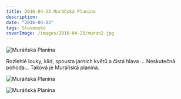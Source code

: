 ```yaml
---
title: 2016-04-23 Muráňská Planina
description: 
date: "2016-04-23"
tags: Slovensko
coverImage: /images/2016-04-23/muran2.jpg
---
```





<div className="flex justify-center">
<Image
  src="/images/2016-04-23/muran1.jpg"
  alt="Muráňská Planina"
  width={750}
  height={1080}
  priority
  className="next-image"
/>
</div>

Rozlehlé louky, klid, spousta jarních květů a čistá hlava ... Neskutečná pohoda... Taková je Muráňská planina.

<div className="flex justify-space-between">
<Image
  src="/images/2016-04-23/muran2.jpg"
  alt="Muráňská Planina"
  width={750}
  height={750}
  priority
  className="next-image"
/>

<Image
  src="/images/2016-04-23/muran3.jpg"
  alt="Muráňská Planina"
  width={750}
  height={750}
  priority
  className="next-image"
/>
</div>
